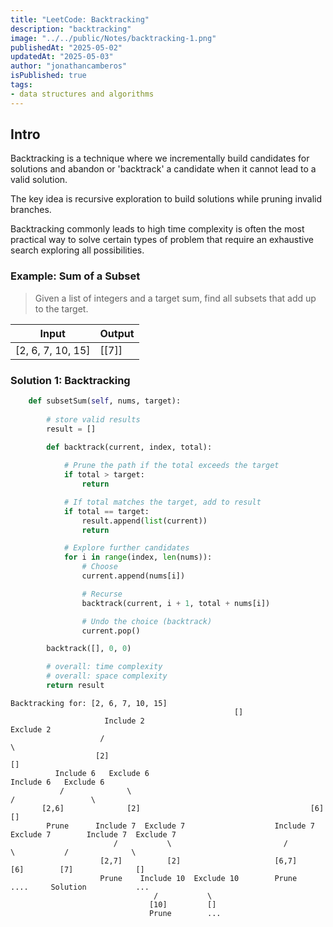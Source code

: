 ```yaml
---
title: "LeetCode: Backtracking"
description: "backtracking"
image: "../../public/Notes/backtracking-1.png"
publishedAt: "2025-05-02"
updatedAt: "2025-05-03"
author: "jonathancamberos"
isPublished: true
tags:
- data structures and algorithms
---
```


## Intro

Backtracking is a technique where we incrementally build candidates 
for solutions and abandon or 'backtrack' a candidate when it cannot
lead to a valid solution. 

The key idea is recursive exploration to build solutions while pruning
invalid branches.

Backtracking commonly leads to high time complexity is often the most practical way
to solve certain types of problem that require an exhaustive search exploring all possibilities.



### Example: Sum of a Subset

> Given a list of integers and a target sum, find all subsets that add up to the target.

|  Input   | Output  |  
| -------- | ------- | 
| [2, 6, 7, 10, 15] | [[7]] |


### Solution 1: Backtracking
```python
    def subsetSum(self, nums, target):
        
        # store valid results
        result = []

        def backtrack(current, index, total):
            
            # Prune the path if the total exceeds the target
            if total > target:
                return

            # If total matches the target, add to result
            if total == target:
                result.append(list(current))
                return

            # Explore further candidates
            for i in range(index, len(nums)):
                # Choose
                current.append(nums[i])

                # Recurse
                backtrack(current, i + 1, total + nums[i])

                # Undo the choice (backtrack)
                current.pop()

        backtrack([], 0, 0)

        # overall: time complexity
        # overall: space complexity
        return result
```
```
Backtracking for: [2, 6, 7, 10, 15]
                                                  [] 
                     Include 2                                           Exclude 2
                    /                                                          \
                   [2]                                                         []
          Include 6   Exclude 6                                       Include 6   Exclude 6     
           /              \                                            /                 \
       [2,6]              [2]                                      [6]                  []
        Prune      Include 7  Exclude 7                    Include 7  Exclude 7        Include 7  Exclude 7
                       /           \                         /              \           /              \
                    [2,7]          [2]                     [6,7]           [6]        [7]              []
                    Prune    Include 10  Exclude 10        Prune          ....     Solution           ...
                                /           \
                               [10]         []
                               Prune        ...
```


